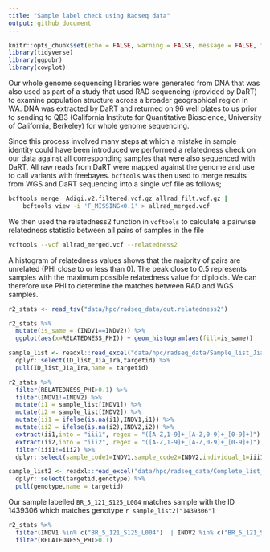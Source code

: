 ```yaml
---
title: "Sample label check using Radseq data"
output: github_document
---
```


```r
knitr::opts_chunk$set(echo = FALSE, warning = FALSE, message = FALSE, fig.retina = 2)
library(tidyverse)
library(ggpubr)
library(cowplot)
```

Our whole genome sequencing libraries were generated from DNA that was also used as part of a study that used RAD sequencing (provided by DaRT) to examine population structure across a broader geographical region in WA.  DNA was extracted by DaRT and returned on 96 well plates to us prior to sending to QB3 (California Institute for Quantitative Bioscience, University of California, Berkeley) for whole genome sequencing. 

Since this process involved many steps at which a mistake in sample identity could have been introduced we performed a relatedness check on our data against all corresponding samples that were also sequenced with DaRT. All raw reads from DaRT were mapped against the genome and use to call variants with freebayes.  `bcftools` was then used to merge results from WGS and DaRT sequencing into a single vcf file as follows;

```bash
bcftools merge  Adigi.v2.filtered.vcf.gz allrad_filt.vcf.gz | 
	bcftools view -i 'F_MISSING<0.1' > allrad_merged.vcf
```

We then used the relatedness2 function in `vcftools` to calculate a pairwise relatedness statistic between all pairs of samples in the file

```bash
vcftools --vcf allrad_merged.vcf --relatedness2
```

A histogram of relatedness values shows that the majority of pairs are unrelated (PHI close to or less than 0).  The peak close to 0.5 represents samples with the maximum possible relatedness value for diploids.  We can therefore use PHI to determine the matches between RAD and WGS samples. 

```r
r2_stats <- read_tsv("data/hpc/radseq_data/out.relatedness2")

r2_stats %>% 
  mutate(is_same = (INDV1==INDV2)) %>% 
  ggplot(aes(x=RELATEDNESS_PHI)) + geom_histogram(aes(fill=is_same))
```


```r
sample_list <- readxl::read_excel("data/hpc/radseq_data/Sample_list_Jia_popgen_141121.xlsx") %>% 
  dplyr::select(ID_list_Jia_Ira,targetid) %>% 
  pull(ID_list_Jia_Ira,name = targetid)

r2_stats %>% 
  filter(RELATEDNESS_PHI>0.1) %>% 
  filter(INDV1!=INDV2) %>% 
  mutate(i1 = sample_list[INDV1]) %>% 
  mutate(i2 = sample_list[INDV2]) %>% 
  mutate(ii1 = ifelse(is.na(i1),INDV1,i1)) %>% 
  mutate(ii2 = ifelse(is.na(i2),INDV2,i2)) %>% 
  extract(ii1,into = "iii1", regex = "([A-Z,1-9]+_[A-Z,0-9]+_[0-9]+)") %>% 
  extract(ii2,into = "iii2", regex = "([A-Z,1-9]+_[A-Z,0-9]+_[0-9]+)") %>% 
  filter(iii1!=iii2) %>% 
  dplyr::select(sample_code1=INDV1,sample_code2=INDV2,individual_1=iii1,individual_2=iii2,RELATEDNESS_PHI) %>% knitr::kable()
```

```r
sample_list2 <- readxl::read_excel("data/hpc/radseq_data/Complete_list_Adigi_Ashmore_Adele_Beagle_Rowleys_181121.xlsx") %>% 
  dplyr::select(targetid,genotype) %>% 
  pull(genotype,name = targetid)
```


Our sample labelled `BR_5_121_S125_L004` matches sample with the ID 1439306 which matches genotype `r sample_list2["1439306"]`

```r
r2_stats %>% 
  filter(INDV1 %in% c("BR_5_121_S125_L004")  | INDV2 %in% c("BR_5_121_S125_L004")) %>% 
  filter(RELATEDNESS_PHI>0.1)
```


